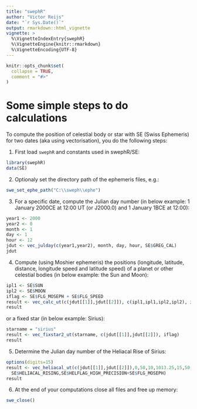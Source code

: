 ```yaml
---
title: "swephR"
author: "Victor Reijs"
date: "`r Sys.Date()`"
output: rmarkdown::html_vignette
vignette: >
  %\VignetteIndexEntry{swephR}
  %\VignetteEngine{knitr::rmarkdown}
  %\VignetteEncoding{UTF-8}
---
```


```r
knitr::opts_chunk$set(
  collapse = TRUE,
  comment = "#>"
)
```


# Some simple steps to do calculations
To compute the position of celestial body or star with SE (Swiss Ephemeris) for two dates (aka using vectorisation), you do the following steps:


1. First load `swephR` and constants used in swephR/SE:
```r
library(swephR)
data(SE)
```

2. Optionaly set the directory path of the ephemeris files, e.g.:
```r
swe_set_ephe_path("C:\\sweph\\ephe")
```

3. For a specific date, compute the Julian day number (in below example: 1 January 2000CE at 12:00 UT (or J2000.0) and 1 January 1BCE at 12:00):
```r
year1 <- 2000
year2 <- 0
month <- 1
day <- 1
hour <- 12
jdut <- vec_julday(c(year1,year2), month, day, hour, SE$GREG_CAL)
jdut
```
4. Compute (using Moshier ephemeris) the positions (longitude, latitude, distance, longitude speed and latitude speed) of a planet or other celestial bodies (in below example: the Sun and Moon):
```r
ipl1 <- SE$SUN
ipl2 <- SE$MOON
iflag <- SE$FLG_MOSEPH + SE$FLG_SPEED
result <- vec_calc_ut(c(jdut[[1]],jdut[[2]]), c(ipl1,ipl1,ipl2,ipl2), iflag)
result
```
or a fixed star (in below example: Sirius):
```r
starname = "sirius"
result <- vec_fixstar2_ut(starname, c(jdut[[1]],jdut[[2]]), iflag)
result
```

5. Determine the Julian day number of the Heliacal Rise of Sirius:
```r
options(digits=15)
result <- vec_heliacal_ut(c(jdut[[1]],jdut[[2]]),0,50,10,1013.25,15,50,0.25,25,1,1,1,5,0.8,starname,
  SE$HELIACAL_RISING,SE$HELFLAG_HIGH_PRECISION+SE$FLG_MOSEPH)
result
```


6.	At the end of your computations close all files and free up memory:
```r
swe_close()
```
